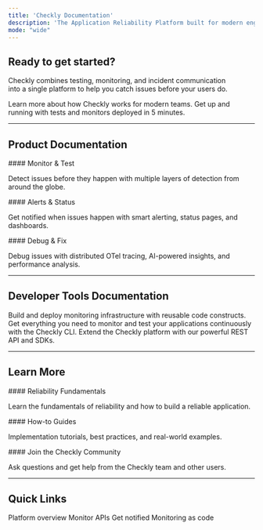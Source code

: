```yaml
---
title: 'Checkly Documentation'
description: 'The Application Reliability Platform built for modern engineering teams.'
mode: "wide"
---
```


## Ready to get started?

Checkly combines testing, monitoring, and incident communication <br />into a single platform to help you catch issues before your users do.

<CardGroup cols={3}>
<Card title="What is Checkly?" icon="rocket" href="/what-is-checkly" cta="Learn more">
Learn more about how Checkly works for modern teams.
</Card>

<Card title="Quick Start" icon="bolt" href="quickstarts/browser-check/" cta="Get started">
Get up and running with tests and monitors deployed in 5 minutes.
</Card>
</CardGroup>

---

## Product Documentation

<CardGroup cols={3}>
<Card title="Detect"  href="/detect/overview" img="/images/Detect.svg">
#### Monitor & Test

Detect issues before they happen with multiple layers of detection from around the globe.
</Card>

<Card title="Communicate"  href="/communicate/overview" img="/images/Communicate.svg">
#### Alerts & Status

Get notified when issues happen with smart alerting, status pages, and dashboards.
</Card>

<Card title="Resolve"  href="/resolve/overview" img="/images/Resolve.svg">
#### Debug & Fix

Debug issues with distributed OTel tracing, AI-powered insights, and performance analysis.
</Card>
</CardGroup>

---

## Developer Tools Documentation
<CardGroup cols={3}>
<Card title="Constructs" icon="building-columns" href="/constructs/overview">
Build and deploy monitoring infrastructure with reusable code constructs.
</Card>


<Card title="CLI" icon="terminal" href="/cli/overview">
Get everything you need to monitor and test your applications continuously with the Checkly CLI.
</Card>

<Card title="API" icon="code" href="/api-reference/authentication">
Extend the Checkly platform with our powerful REST API and SDKs.
</Card>



</CardGroup>

---

## Learn More

<CardGroup cols={3}>
<Card title="Learn" href="/learn/overview">
#### Reliability Fundamentals

Learn the fundamentals of reliability and how to build a reliable application.
</Card>

<Card title="Guides"  href="/guides/">
#### How-to Guides

Implementation tutorials, best practices, and real-world examples.
</Card>

<Card title="Community" href="https://www.checklyhq.com/slack/">
#### Join the Checkly Community

Ask questions and get help from the Checkly team and other users.
</Card>

</CardGroup>

---

## Quick Links

<CardGroup cols={4}>
<Card title="What is Checkly?" href="/what-is-checkly">
Platform overview
</Card>

<Card title="Create API Check" href="/quickstarts/api-check">
Monitor APIs
</Card>

<Card title="Set up Alerts" href="/communicate/overview">
Get notified
</Card>

<Card title="Deploy with CLI" href="/cli/overview/">
Monitoring as code
</Card>
</CardGroup>